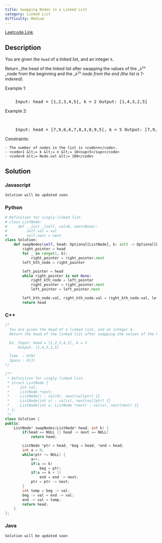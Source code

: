 ```yaml
---
title: Swapping Nodes in a Linked List
category: Linked List
difficulty: Medium
---
```


<Callout>

[Leetcode Link](https://leetcode.com/problems/swapping-nodes-in-a-linked-list)

</Callout>

## Description

You are given the <code>head</code> of a linked list, and an integer <code>k</code>.

Return _the head of the linked list after swapping the values of the _<code>k<sup>th</sup></code> _node from the beginning and the _<code>k<sup>th</sup></code> _node from the end (the list is 1-indexed)._

Example 1:

<Image
	alt=""
	src="https://assets.leetcode.com/uploads/2020/09/21/linked1.jpg"
	width={400}
	height={112}
/>
<br />
<pre className="overflow-x-auto">
	Input: head = [1,2,3,4,5], k = 2 Output: [1,4,3,2,5]
</pre>

Example 2:

<br />
<pre className="overflow-x-auto">
	Input: head = [7,9,6,6,7,8,3,0,9,5], k = 5 Output: [7,9,6,6,8,7,3,0,9,5]
</pre>

Constraints:

    - The number of nodes in the list is <code>n</code>.
    - <code>1 &lt;= k &lt;= n &lt;= 10<sup>5</sup></code>
    - <code>0 &lt;= Node.val &lt;= 100</code>

## Solution

### Javascript

```javascript
Solution will be updated soon
```

### Python

```python
# Definition for singly-linked list.
# class ListNode:
#     def __init__(self, val=0, next=None):
#         self.val = val
#         self.next = next
class Solution:
    def swapNodes(self, head: Optional[ListNode], k: int) -> Optional[ListNode]:
        right_pointer = head
        for _ in range(1, k):
            right_pointer = right_pointer.next
        left_kth_node = right_pointer

        left_pointer = head
        while right_pointer is not None:
            right_kth_node = left_pointer
            right_pointer = right_pointer.next
            left_pointer = left_pointer.next

        left_kth_node.val, right_kth_node.val = right_kth_node.val, left_kth_node.val
        return head

```

### C++

```cpp
/*
  You are given the head of a linked list, and an integer k.
  Return the head of the linked list after swapping the values of the kth node from the beginning and the kth node from the end (the list is 1-indexed).

  Ex. Input: head = [1,2,3,4,5], k = 2
      Output: [1,4,3,2,5]

  Time  : O(N)
  Space : O(1)
*/

/**
 * Definition for singly-linked list.
 * struct ListNode {
 *     int val;
 *     ListNode *next;
 *     ListNode() : val(0), next(nullptr) {}
 *     ListNode(int x) : val(x), next(nullptr) {}
 *     ListNode(int x, ListNode *next) : val(x), next(next) {}
 * };
 */
class Solution {
public:
    ListNode* swapNodes(ListNode* head, int k) {
        if(head == NULL || head -> next == NULL)
            return head;

        ListNode *ptr = head, *beg = head, *end = head;
        int a = 0;
        while(ptr != NULL) {
            a++;
            if(a == k)
                beg = ptr;
            if(a >= k + 1)
                end = end -> next;
            ptr = ptr -> next;
        }
        int temp = beg -> val;
        beg -> val = end -> val;
        end -> val = temp;
        return head;
    }
};

```

### Java

```java
Solution will be updated soon
```

